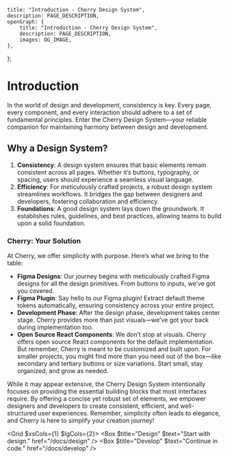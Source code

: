 
	title: "Introduction - Cherry Design System",
	description: PAGE_DESCRIPTION,
	openGraph: {
		title: "Introduction - Cherry Design System",
		description: PAGE_DESCRIPTION,
		images: OG_IMAGE,
	},
};

# Introduction

In the world of design and development, consistency is key. Every page, every component, and every interaction should adhere to a set of fundamental principles. Enter the Cherry Design System—your reliable companion for maintaining harmony between design and development.

## Why a Design System?

1. **Consistency**: A design system ensures that basic elements remain consistent across all pages. Whether it’s buttons, typography, or spacing, users should experience a seamless visual language.
2. **Efficiency**: For meticulously crafted projects, a robust design system streamlines workflows. It bridges the gap between designers and developers, fostering collaboration and efficiency.
3. **Foundations**: A good design system lays down the groundwork. It establishes rules, guidelines, and best practices, allowing teams to build upon a solid foundation.

### Cherry: Your Solution

At Cherry, we offer simplicity with purpose. Here’s what we bring to the table:

-   **Figma Designs**: Our journey begins with meticulously crafted Figma designs for all the design primitives. From buttons to inputs, we’ve got you covered.
-   **Figma Plugin**: Say hello to our Figma plugin! Extract default theme tokens automatically, ensuring consistency across your entire project.
-   **Development Phase**: After the design phase, development takes center stage. Cherry provides more than just visuals—we’ve got your back during implementation too.
-   **Open Source React Components**: We don’t stop at visuals. Cherry offers open source React components for the default implementation. But remember, Cherry is meant to be customized and built upon. For smaller projects, you might find more than you need out of the box—like secondary and tertiary buttons or size variations. Start small, stay organized, and grow as needed.

While it may appear extensive, the Cherry Design System intentionally focuses on providing the essential building blocks that most interfaces require. By offering a concise yet robust set of elements, we empower designers and developers to create consistent, efficient, and well-structured user experiences. Remember, simplicity often leads to elegance, and Cherry is here to simplify your creation journey!

<Grid $xsCols={1} $lgCols={2}>
	<Box $title="Design" $text="Start with design." href="/docs/design" />
	<Box $title="Develop" $text="Continue in code." href="/docs/develop" />
</Grid>

